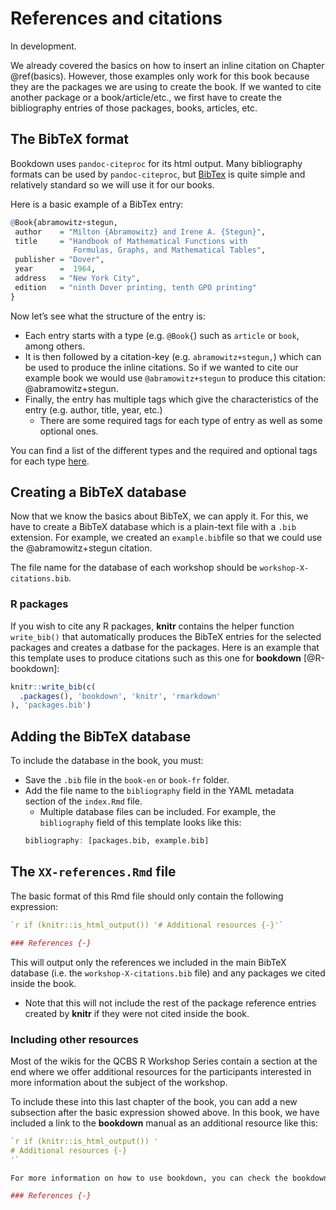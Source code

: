 # References and citations

In development.

We already covered the basics on how to insert an inline citation on Chapter \@ref(basics). However, those examples only work for this book because they are the packages we are using to create the book. If we wanted to cite another package or a book/article/etc., we first have to create the bibliography entries of those packages, books, articles, etc.

## The BibTeX format
Bookdown uses `pandoc-citeproc` for its html output. Many bibliography formats can be used by `pandoc-citeproc`, but [BibTex](http://www.bibtex.org/) is quite simple and relatively standard so we will use it for our books.

Here is a basic example of a BibTex entry:
```r
@Book{abramowitz+stegun,
 author    = "Milton {Abramowitz} and Irene A. {Stegun}",
 title     = "Handbook of Mathematical Functions with
              Formulas, Graphs, and Mathematical Tables",
 publisher = "Dover",
 year      =  1964,
 address   = "New York City",
 edition   = "ninth Dover printing, tenth GPO printing"
}
```

Now let's see what the structure of the entry is:

- Each entry starts with a type (e.g. `@Book{`) such as `article` or `book`, among others.
- It is then followed by a citation-key (e.g. `abramowitz+stegun,`) which can be used to produce the inline citations. So if we wanted to cite our example book we would use `@abramowitz+stegun` to produce this citation: @abramowitz+stegun.
- Finally, the entry has multiple tags which give the characteristics of the entry (e.g. author, title, year, etc.)
  - There are some required tags for each type of entry as well as some optional ones.

You can find a list of the different types and the required and optional tags for each type [here](https://en.wikipedia.org/wiki/BibTeX).

## Creating a BibTeX database

Now that we know the basics about BibTeX, we can apply it. For this, we have to create a BibTeX database which is a plain-text file with a `.bib` extension. For example, we created an `example.bib`file so that we could use the @abramowitz+stegun citation.

The file name for the database of each workshop should be `workshop-X-citations.bib`.

### R packages

If you wish to cite any R packages, **knitr** contains the helper function `write_bib()` that automatically produces the BibTeX entries for the selected packages and creates a datbase for the packages. Here is an example that this template uses to produce citations such as this one for **bookdown** [@R-bookdown]:
```r
knitr::write_bib(c(
  .packages(), 'bookdown', 'knitr', 'rmarkdown'
), 'packages.bib')
```

## Adding the BibTeX database

To include the database in the book, you must:

- Save the `.bib` file in the `book-en` or `book-fr` folder.
- Add the file name to the `bibliography` field in the YAML metadata section of the `index.Rmd` file.
  - Multiple database files can be included. For example, the `bibliography` field of this template looks like this:
```r
bibliography: [packages.bib, example.bib]
```

## The `XX-references.Rmd` file

The basic format of this Rmd file should only contain the following expression:
```r
`r if (knitr::is_html_output()) '# Additional resources {-}'`

### References {-}
```

This will output only the references we included in the main BibTeX database (i.e. the `workshop-X-citations.bib` file) and any packages we cited inside the book.

- Note that this will not include the rest of the package reference entries created by **knitr** if they were not cited inside the book.

### Including other resources

Most of the wikis for the QCBS R Workshop Series contain a section at the end where we offer additional resources for the participants interested in more information about the subject of the workshop.

To include these into this last chapter of the book, you can add a new subsection after the basic expression showed above. In this book, we have included a link to the **bookdown** manual as an additional resource like this:
```r
`r if (knitr::is_html_output()) '
# Additional resources {-}
'`

For more information on how to use bookdown, you can check the bookdown manual [here](https://bookdown.org/yihui/bookdown/).

### References {-}
```
